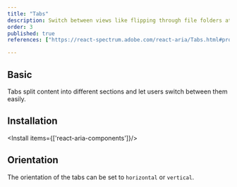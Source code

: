```yaml
---
title: "Tabs"
description: Switch between views like flipping through file folders at a desk, organizing content without clutter.
order: 3
published: true
references: ["https://react-spectrum.adobe.com/react-aria/Tabs.html#props", "https://www.framer.com/motion/layout-animations/"]

---
```



## Basic
Tabs split content into different sections and let users switch between them easily.
<How isCenter={false} toUse="navigation/tabs-demo" />

## Installation

<Install items={['react-aria-components']}/>

<SourceCode toShow='tabs'/>

## Orientation
The orientation of the tabs can be set to `horizontal` or `vertical`.
<How minW72 toUse="navigation/tabs-orientation-demo" />
